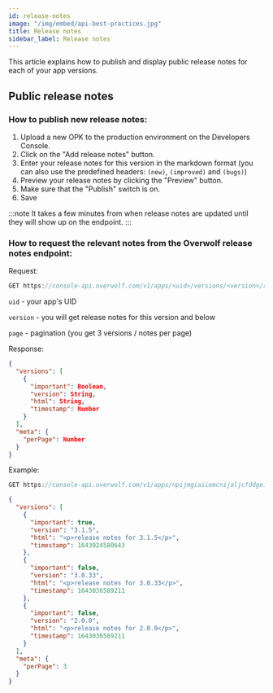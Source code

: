 ```yaml
---
id: release-notes
image: "/img/embed/api-best-practices.jpg"
title: Release notes
sidebar_label: Release notes
---
```


This article explains how to publish and display public release notes for each of your app versions.

## Public release notes

### How to publish new release notes:

1. Upload a new OPK to the production environment on the Developers Console.
2. Click on the "Add release notes" button.
3. Enter your release notes for this version in the markdown format (you can also use the predefined headers: `(new)`, `(improved)` and `(bugs)`)
4. Preview your release notes by clicking the "Preview" button.
5. Make sure that the "Publish" switch is on.
6. Save 

:::note
It takes a few minutes from when release notes are updated until they will show up on the endpoint.
:::

### How to request the relevant notes from the Overwolf release notes endpoint:

Request:

```js
GET https://console-api.overwolf.com/v1/apps/<uid>/versions/<version>/release-notes/<page>`
```
`uid` - your app's UID

`version` - you will get release notes for this version and below

`page` - pagination (you get 3 versions / notes per page)


Response:

``` json
{
  "versions": [
    {
      "important": Boolean,
      "version": String,
      "html": String,
      "timestamp": Number
    }
  ],
  "meta": {
    "perPage": Number
  }
}
```

Example:

```js
GET https://console-api.overwolf.com/v1/apps/npijmgiaiiemcnijaljcfddgeihcbifdbhpffihe/versions/3.1.5/release-notes/1
```

```json
{
  "versions": [
    {
      "important": true,
      "version": "3.1.5",
      "html": "<p>release notes for 3.1.5</p>",
      "timestamp": 1643024580643
    },
    {
      "important": false,
      "version": "3.0.33",
      "html": "<p>release notes for 3.0.33</p>",
      "timestamp": 1643036589211
    },
    {
      "important": false,
      "version": "2.0.0",
      "html": "<p>release notes for 2.0.0</p>",
      "timestamp": 1643036589211
    }
  ],
  "meta": {
    "perPage": 3
  }
}
```
